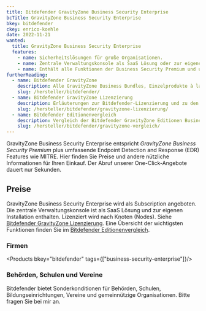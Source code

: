 ```yaml
---
title: Bitdefender GravityZone Business Security Enterprise
bcTitle: GravityZone Business Security Enterprise
bkey: bitdefender
ckey: enrico-koehle
date: 2022-11-21
wanted:
  title: GravityZone Business Security Enterprise
  features:
    - name: Sicherheitslösungen für große Organisationen.
    - name: Zentrale Verwaltungskonsole als SaaS Lösung oder zur eigenen Installation.
    - name: Enthält alle Funktionen der Business Security Premium und umfassende Endpoint Detection and Response (EDR) Features wie MITRE.
furtherReading:
  - name: Bitdefender GravityZone
    description: Alle GravityZone Business Bundles, Einzelprodukte à la carte und Add-ons.
    slug: /hersteller/bitdefender/
  - name: Bitdefender GravityZone Lizenzierung
    description: Erläuterungen zur Bitdefender-Lizenzierung und zu den verschiedenen Einkaufsmöglichkeiten.
    slug: /hersteller/bitdefender/gravityzone-lizenzierung/
  - name: Bitdefender Editionenvergleich
    description: Vergleich der Bitdefender GravityZone Editionen Business Security, Business Security Premium und Business Security Enterprise.
    slug: /hersteller/bitdefender/gravityzone-vergleich/
---
```


<Intro>

GravityZone Business Security Enterprise entspricht *GravityZone Business Security Premium* plus umfassende Endpoint Detection and Response (EDR) Features wie MITRE. Hier finden Sie Preise und andere nützliche Informationen für Ihren Einkauf. Der Abruf unserer One-Click-Angebote dauert nur Sekunden.

</Intro>

<TOC />


## Preise

GravityZone Business Security Enterprise wird als Subscription angeboten. Die zentrale Verwaltungskonsole ist als SaaS Lösung und zur eigenen Installation enthalten. Lizenziert wird nach Knoten (Nodes). Siehe [Bitdefender GravityZone Lizenzierung](/hersteller/bitdefender/gravityzone-lizenzierung/). Eine Übersicht der wichtigsten Funktionen finden Sie im [Bitdefender Editionenvergleich](/hersteller/bitdefender/gravityzone-vergleich/).

### Firmen

<Products bkey="bitdefender" tags={["business-security-enterprise"]}/>

### Behörden, Schulen und Vereine

Bitdefender bietet Sonderkonditionen für Behörden, Schulen, Bildungseinrichtungen, Vereine und gemeinnützige Organisationen. Bitte fragen Sie bei mir an.
